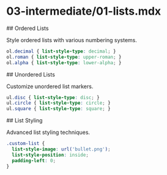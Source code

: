 # 03-intermediate/01-lists.mdx

<section id="ordered-lists">
## Ordered Lists

Style ordered lists with various numbering systems.

```css
ol.decimal { list-style-type: decimal; }
ol.roman { list-style-type: upper-roman; }
ol.alpha { list-style-type: lower-alpha; }
```
</section>

<section id="unordered-lists">
## Unordered Lists

Customize unordered list markers.

```css
ul.disc { list-style-type: disc; }
ul.circle { list-style-type: circle; }
ul.square { list-style-type: square; }
```
</section>

<section id="list-style">
## List Styling

Advanced list styling techniques.

```css
.custom-list {
  list-style-image: url('bullet.png');
  list-style-position: inside;
  padding-left: 0;
}
```
</section>